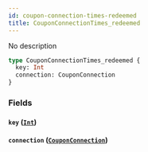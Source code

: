 ```yaml
---
id: coupon-connection-times-redeemed
title: CouponConnectionTimes_redeemed
---
```


No description

```graphql
type CouponConnectionTimes_redeemed {
  key: Int
  connection: CouponConnection
}
```

### Fields

#### `key` ([`Int`](/v1/scalars/int))

#### `connection` ([`CouponConnection`](/v1/objects/coupon-connection))
